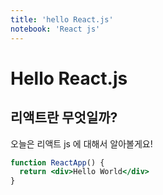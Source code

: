 ```yaml
---
title: 'hello React.js'
notebook: 'React js'
---
```


# Hello React.js

## 리액트란 무엇일까?

오늘은 리액트 js 에 대해서 알아볼게요!

```jsx
function ReactApp() {
  return <div>Hello World</div>
}
```
